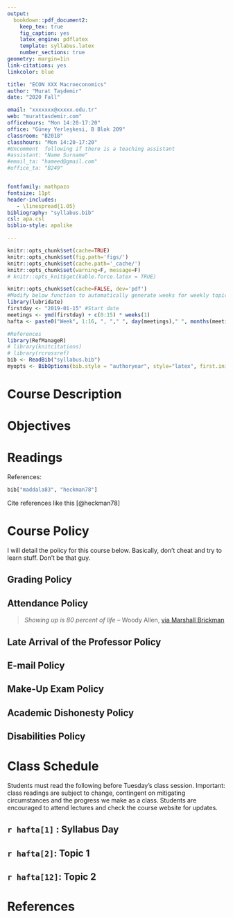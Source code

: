 ```yaml
---
output: 
  bookdown::pdf_document2:
    keep_tex: true
    fig_caption: yes
    latex_engine: pdflatex
    template: syllabus.latex
    number_sections: true
geometry: margin=1in
link-citations: yes
linkcolor: blue

title: "ECON XXX Macroeconomics"
author: "Murat Taşdemir"
date: "2020 Fall"

email: "xxxxxxx@xxxxx.edu.tr"
web: "murattasdemir.com"
officehours: "Mon 14:20-17:20"
office: "Güney Yerleşkesi, B Blok 209"
classroom: "B2018"
classhours: "Mon 14:20-17:20"
#Uncomment  following if there is a teaching assistant
#assistant: "Name Surname" 
#email_ta: "hameed@gmail.com"
#office_ta: "B249"


fontfamily: mathpazo
fontsize: 11pt
header-includes:
   - \linespread{1.05}
bibliography: "syllabus.bib"
csl: apa.csl
biblio-style: apalike

---
```


```r
knitr::opts_chunk$set(cache=TRUE)
knitr::opts_chunk$set(fig.path='figs/')
knitr::opts_chunk$set(cache.path='_cache/')
knitr::opts_chunk$set(warning=F, message=F)
# knitr::opts_knit$get(kable.force.latex = TRUE)
```



```r
knitr::opts_chunk$set(cache=FALSE, dev='pdf')
#Modify below function to automatically generate weeks for weekly topics
library(lubridate)
firstday <- "2019-01-15" #Start date
meetings <- ymd(firstday) + c(0:15) * weeks(1)
hafta <- paste0("Week", 1:16, ", "," ", day(meetings)," ", months(meetings)," " )

#References 
library(RefManageR)
# library(knitcitations)
# library(rcrossref)
bib <- ReadBib("syllabus.bib")
myopts <- BibOptions(bib.style = "authoryear", style="latex", first.inits=FALSE, max.names = 20)

```

# Course Description

# Objectives

# Readings

References:

```r
bib["maddala83", "heckman78"]
``` 

Cite references like this [@heckman78] 

# Course Policy

I will detail the policy for this course below. Basically, don't cheat and try to learn stuff. Don't be that guy.

## Grading Policy


## Attendance Policy


> *Showing up is 80 percent of life* -- Woody Allen, [via Marshall Brickman](http://quoteinvestigator.com/2013/06/10/showing-up/#note-6553-1)



## Late Arrival of the Professor Policy


## E-mail Policy



## Make-Up Exam Policy


## Academic Dishonesty Policy


## Disabilities Policy



\newpage

# Class Schedule

Students must read the following before Tuesday's class session.  Important: class readings are subject to change, contingent on mitigating circumstances and the progress we make as a class.  Students are encouraged to attend lectures and check the course website for updates. 

## `r hafta[1]` : Syllabus Day

## `r hafta[2]`: Topic 1

## `r hafta[12]`: Topic 2


# References

